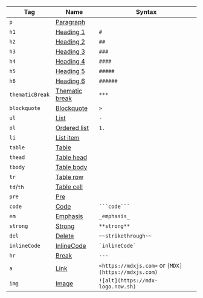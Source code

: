 | Tag             | Name                                                                 | Syntax                                              |
| --------------- | -------------------------------------------------------------------- | --------------------------------------------------- |
| `p`             | [Paragraph](https://github.com/syntax-tree/mdast#paragraph)          |                                                     |
| `h1`            | [Heading 1](https://github.com/syntax-tree/mdast#heading)            | `#`                                                 |
| `h2`            | [Heading 2](https://github.com/syntax-tree/mdast#heading)            | `##`                                                |
| `h3`            | [Heading 3](https://github.com/syntax-tree/mdast#heading)            | `###`                                               |
| `h4`            | [Heading 4](https://github.com/syntax-tree/mdast#heading)            | `####`                                              |
| `h5`            | [Heading 5](https://github.com/syntax-tree/mdast#heading)            | `#####`                                             |
| `h6`            | [Heading 6](https://github.com/syntax-tree/mdast#heading)            | `######`                                            |
| `thematicBreak` | [Thematic break](https://github.com/syntax-tree/mdast#thematicbreak) | `***`                                               |
| `blockquote`    | [Blockquote](https://github.com/syntax-tree/mdast#blockquote)        | `>`                                                 |
| `ul`            | [List](https://github.com/syntax-tree/mdast#list)                    | `-`                                                 |
| `ol`            | [Ordered list](https://github.com/syntax-tree/mdast#list)            | `1.`                                                |
| `li`            | [List item](https://github.com/syntax-tree/mdast#listitem)           |                                                     |
| `table`         | [Table](https://github.com/syntax-tree/mdast#table)                  |                                                     |
| `thead`         | [Table head](https://github.com/syntax-tree/mdast#table)             |                                                     |
| `tbody`         | [Table body](https://github.com/syntax-tree/mdast#table)             |                                                     |
| `tr`            | [Table row](https://github.com/syntax-tree/mdast#tablerow)           |                                                     |
| `td`/`th`       | [Table cell](https://github.com/syntax-tree/mdast#tablecell)         |                                                     |
| `pre`           | [Pre](https://github.com/syntax-tree/mdast#code)                     |                                                     |
| `code`          | [Code](https://github.com/syntax-tree/mdast#code)                    | ` ```code``` `                                      |
| `em`            | [Emphasis](https://github.com/syntax-tree/mdast#emphasis)            | `_emphasis_`                                        |
| `strong`        | [Strong](https://github.com/syntax-tree/mdast#strong)                | `**strong**`                                        |
| `del`           | [Delete](https://github.com/syntax-tree/mdast#delete)                | `~~strikethrough~~`                                 |
| `inlineCode`    | [InlineCode](https://github.com/syntax-tree/mdast#inlinecode)        | `` `inlineCode` ``                                  |
| `hr`            | [Break](https://github.com/syntax-tree/mdast#break)                  | `---`                                               |
| `a`             | [Link](https://github.com/syntax-tree/mdast#link)                    | `<https://mdxjs.com>` or `[MDX](https://mdxjs.com)` |
| `img`           | [Image](https://github.com/syntax-tree/mdast#image)                  | `![alt](https://mdx-logo.now.sh)`                   |
